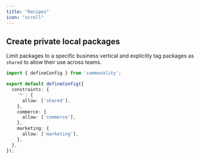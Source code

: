 ```yaml
---
title: "Recipes"
icon: "scroll"
---
```


## Create private local packages

Limit packages to a specific business vertical and explicitly tag packages as `shared` to allow their use across teams.

```ts filename="commonality.config.ts"
import { defineConfig } from 'commonality';

export default defineConfig({
  constraints: {
    '*': {
      allow: ['shared'],
    },
    commerce: {
      allow: ['commerce'],
    },
    marketing: {
      allow: ['marketing'],
    },
  },
});
```
